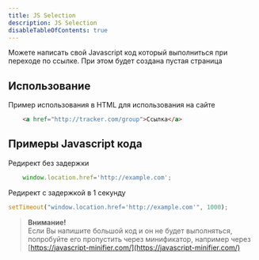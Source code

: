 ```yaml
---
title: JS Selection
description: JS Selection
disableTableOfContents: true
---
```


Можете написать свой Javascript код который выполниться при переходе по ссылке. При этом будет создана пустая страница 

## Использование

Пример использования в HTML для использования на сайте

```html
    <a href="http://tracker.com/group">Ссылка</a>
```

## Примеры Javascript кода

Редирект без задержки

```js
    window.location.href='http://example.com';
```

Редирект с задержкой в 1 секунду

```js
setTimeout("window.location.href='http://example.com'", 1000);
```

>**Внимание!** <br />
> Если Вы напишите большой код и он не будет выполняться, попробуйте его пропустить через минификатор, например через [https://javascript-minifier.com/](https://javascript-minifier.com/)